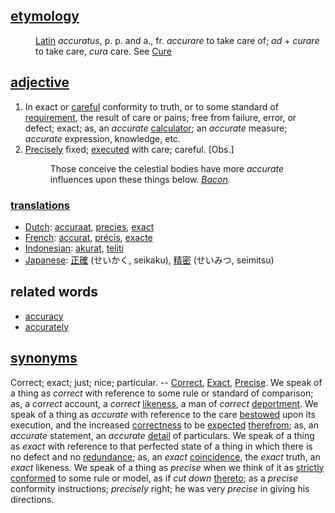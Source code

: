 == [[etymology]] ==
:[[Latin]] ''accuratus'', p. p. and a., fr. ''accurare'' to take care of; ''ad'' + ''curare'' to take care, ''cura'' care. See [[Cure]]

== [[adjective (part of speech)|adjective]] ==
# In exact or [[careful]] conformity to truth, or to some standard of [[requirement]], the result of care or pains; free from failure, error, or defect; exact; as, an ''accurate'' [[calculator]]; an ''accurate'' measure; ''accurate'' expression, knowledge, etc.
# [[Precisely]] fixed; [[executed]] with care; careful. [Obs.]
#:Those conceive the celestial bodies have more ''accurate'' influences upon these things below. ''[[Bacon (source)|Bacon]].''

=== [[translation]]s ===
*[[Dutch]]: [[accuraat]], [[precies]], [[exact]]
*[[French]]: [[accurat]], [[précis]], [[exacte]]
*[[Indonesian]]: [[akurat]], [[teliti]]
*[[Japanese]]: [[正確]] (せいかく, seikaku), [[精密]] (せいみつ, seimitsu)

== related words ==
*[[accuracy]]
*[[accurately]]

== [[synonym]]s == 
Correct; exact; just; nice; particular. -- [[Correct]], [[Exact]], [[Precise]]. We speak of a thing as ''correct'' with reference to some rule or standard of comparison; as, a ''correct'' account, a ''correct'' [[likeness]], a man of ''correct'' [[deportment]]. We speak of a thing as ''accurate'' with reference to the care [[bestowed]] upon its execution, and the increased [[correctness]] to be [[expected]] [[therefrom]]; as, an ''accurate'' statement, an ''accurate'' [[detail]] of particulars. We speak of a thing as ''exact'' with reference to that perfected state of a thing in which there is no defect and no [[redundance]]; as, an ''exact'' [[coincidence]], the ''exact'' truth, an ''exact'' likeness. We speak of a thing as ''precise'' when we think of it as [[strictly]] [[conformed]] to some rule or model, as if ''cut down'' [[thereto]]; as a ''precise'' conformity instructions; ''precisely'' right; he was very ''precise'' in giving his directions.